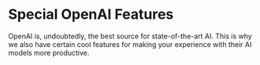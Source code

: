 # Special OpenAI Features

OpenAI is, undoubtedly, the best source for state-of-the-art AI. This is why we also have certain cool features for making your experience with their AI models more productive. 